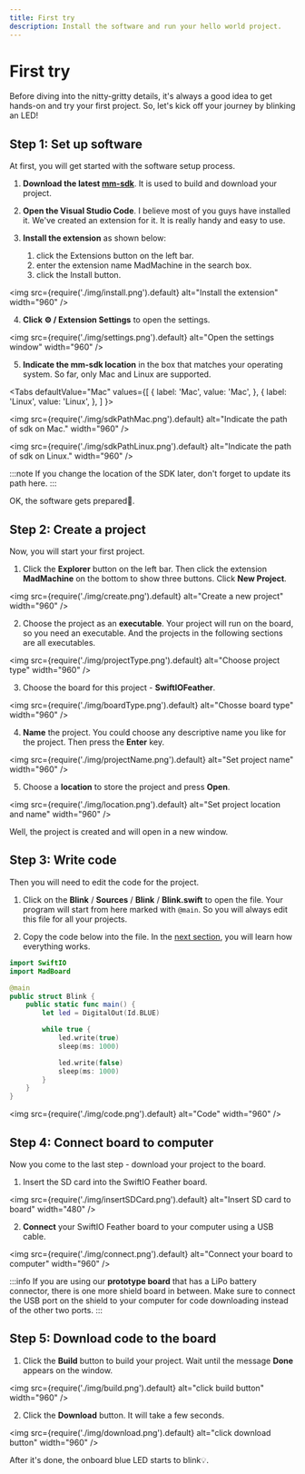 ```yaml
---
title: First try
description: Install the software and run your hello world project.
---
```


# First try


Before diving into the nitty-gritty details, it's always a good idea to get hands-on and try your first project. So, let's kick off your journey by blinking an LED!

## Step 1: Set up software 

At first, you will get started with the software setup process.


1. **Download the latest [mm-sdk](https://github.com/madmachineio/mm-sdk/releases)**. It is used to build and download your project.

2. **Open the Visual Studio Code**. I believe most of you guys have installed it. We've created an extension for it. It is really handy and easy to use.

3. **Install the extension** as shown below:
    1. click the Extensions button on the left bar.
    2. enter the extension name MadMachine in the search box.
    3. click the Install button.

<img
  src={require('./img/install.png').default}
  alt="Install the extension" width="960"
/>


4. **Click ⚙️ / Extension Settings** to open the settings.

<img
  src={require('./img/settings.png').default}
  alt="Open the settings window" width="960"
/>


5. **Indicate the mm-sdk location** in the box that matches your operating system. So far, only Mac and Linux are supported. 


<Tabs
  defaultValue="Mac"
  values={[
    { label: 'Mac', value: 'Mac', },
    { label: 'Linux', value: 'Linux', },
  ]
}>

<TabItem value="Mac">

<img
  src={require('./img/sdkPathMac.png').default}
  alt="Indicate the path of sdk on Mac." width="960"
/>

</TabItem>
<TabItem value="Linux">

<img
  src={require('./img/sdkPathLinux.png').default}
  alt="Indicate the path of sdk on Linux." width="960"
/>

</TabItem>
</Tabs>

:::note
If you change the location of the SDK later, don't forget to update its path here. 
:::


OK, the software gets prepared👏.

##  Step 2: Create a project

Now, you will start your first project.

1. Click the **Explorer** button on the left bar. Then click the extension **MadMachine** on the bottom to show three buttons. Click **New Project**.

<img
  src={require('./img/create.png').default}
  alt="Create a new project" width="960"
/>

2. Choose the project as an **executable**. Your project will run on the board, so you need an executable. And the projects in the following sections are all executables.

<img
  src={require('./img/projectType.png').default}
  alt="Choose project type" width="960"
/>


3. Choose the board for this project - **SwiftIOFeather**.

<img
  src={require('./img/boardType.png').default}
  alt="Chosse board type" width="960"
/>

4. **Name** the project. You could choose any descriptive name you like for the project. Then press the **Enter** key.

<img
  src={require('./img/projectName.png').default}
  alt="Set project name" width="960"
/>

5. Choose a **location** to store the project and press **Open**.

<img
  src={require('./img/location.png').default}
  alt="Set project location and name" width="960"
/>

Well, the project is created and will open in a new window.

##  Step 3: Write code

Then you will need to edit the code for the project. 

1. Click on the **Blink** / **Sources** / **Blink** / **Blink.swift** to open the file. Your program will start from here marked with `@main`. So you will always edit this file for all your projects.

2. Copy the code below into the file. In the [next section](../peripherals/led), you will learn how everything works.

```swift title="Blink.swift" showLineNumbers
import SwiftIO
import MadBoard

@main
public struct Blink {
    public static func main() {
        let led = DigitalOut(Id.BLUE)

        while true {
            led.write(true)
            sleep(ms: 1000)

            led.write(false)
            sleep(ms: 1000)
        }
    }
}
```

<img
  src={require('./img/code.png').default}
  alt="Code" width="960"
/>

##  Step 4: Connect board to computer

Now you come to the last step - download your project to the board.

1. Insert the SD card into the SwiftIO Feather board.

<img
  src={require('./img/insertSDCard.png').default}
  alt="Insert SD card to board" width="480"
/>

2. **Connect** your SwiftIO Feather board to your computer using a USB cable.

<img
  src={require('./img/connect.png').default}
  alt="Connect your board to computer" width="960"
/>


:::info
If you are using our **prototype board** that has a LiPo battery connector, there is one more shield board in between. Make sure to connect the USB port on the shield to your computer for code downloading instead of the other two ports.
:::

##  Step 5: Download code to the board

1. Click the **Build** button to build your project. Wait until the message **Done** appears on the window.

<img
  src={require('./img/build.png').default}
  alt="click build button" width="960"
/>

2. Click the **Download** button. It will take a few seconds.

<img
  src={require('./img/download.png').default}
  alt="click download button" width="960"
/>

After it's done, the onboard blue LED starts to blink💡.
